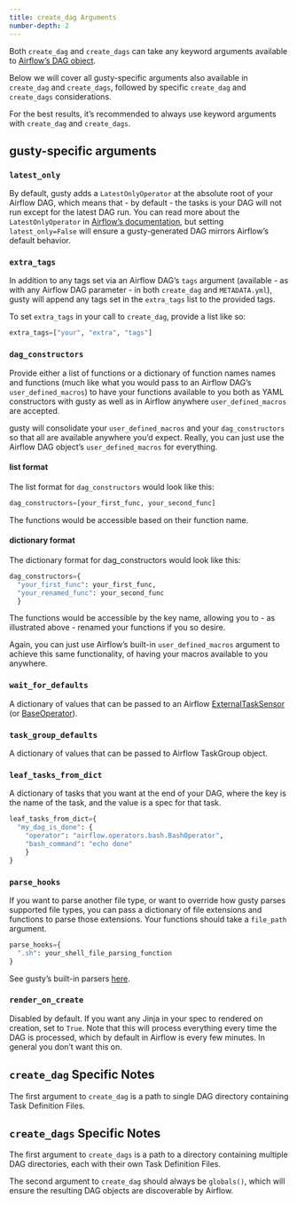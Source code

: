 ```yaml
---
title: create_dag Arguments
number-depth: 2
---
```


Both `create_dag` and `create_dags` can take any keyword arguments available to [Airflow's DAG object](https://airflow.apache.org/docs/apache-airflow/stable/_api/airflow/models/dag/index.html#airflow.models.dag.DAG).

Below we will cover all gusty-specific arguments also available in `create_dag` and `create_dags`, followed by specific `create_dag` and `create_dags` considerations.

For the best results, it's recommended to always use keyword arguments with `create_dag` and `create_dags`.

## gusty-specific arguments

### `latest_only`

By default, gusty adds a `LatestOnlyOperator` at the absolute root of your Airflow DAG, which means that - by default - the tasks is your DAG will not run except for the latest DAG run. You can read more about the `LatestOnlyOperator` in [Airflow's documentation](https://airflow.apache.org/docs/apache-airflow/stable/_api/airflow/operators/latest_only/index.html#airflow.operators.latest_only.LatestOnlyOperator), but setting `latest_only=False` will ensure a gusty-generated DAG mirrors Airflow's default behavior.

### `extra_tags`

In addition to any tags set via an Airflow DAG's `tags` argument (available - as with any Airflow DAG parameter - in both `create_dag` and `METADATA.yml`), gusty will append any tags set in the `extra_tags` list to the provided tags.

To set `extra_tags` in your call to `create_dag`, provide a list like so:

```python
extra_tags=["your", "extra", "tags"]
```

### `dag_constructors`

Provide either a list of functions or a dictionary of function names names and functions (much like what you would pass to an Airflow DAG's `user_defined_macros`) to have your functions available to you both as YAML constructors with gusty as well as in Airflow anywhere `user_defined_macros` are accepted.

gusty will consolidate your `user_defined_macros` and your `dag_constructors` so that all are available anywhere you'd expect. Really, you can just use the Airflow DAG object's `user_defined_macros` for everything.

#### list format

The list format for `dag_constructors` would look like this:

```python
dag_constructors=[your_first_func, your_second_func]
```

The functions would be accessible based on their function name.

#### dictionary format

The dictionary format for dag_constructors would look like this:

```python
dag_constructors={
  "your_first_func": your_first_func,
  "your_renamed_func": your_second_func
  }
```

The functions would be accessible by the key name, allowing you to - as illustrated above - renamed your functions if you so desire.

Again, you can just use Airflow's built-in `user_defined_macros` argument to achieve this same functionality, of having your macros available to you anywhere.

### `wait_for_defaults`

A dictionary of values that can be passed to an Airflow [ExternalTaskSensor](https://airflow.apache.org/docs/apache-airflow/stable/_api/airflow/sensors/external_task/index.html#airflow.sensors.external_task.ExternalTaskSensor) (or [BaseOperator](https://airflow.apache.org/docs/apache-airflow/stable/_api/airflow/models/baseoperator/index.html#airflow.models.baseoperator.BaseOperatorMeta)).

### `task_group_defaults`

A dictionary of values that can be passed to Airflow TaskGroup object.

### `leaf_tasks_from_dict`

A dictionary of tasks that you want at the end of your DAG, where the key is the name of the task, and the value is a spec for that task.

```python
leaf_tasks_from_dict={
  "my_dag_is_done": {
    "operator": "airflow.operators.bash.BashOperator",
    "bash_command": "echo done"
    }
}
```

### `parse_hooks`

If you want to parse another file type, or want to override how gusty parses supported file types, you can pass a dictionary of file extensions and functions to parse those extensions. Your functions should take a `file_path` argument.

```python
parse_hooks={
  ".sh": your_shell_file_parsing_function
}
```

See gusty's built-in parsers [here](https://github.com/chriscardillo/gusty/blob/main/gusty/parsing/parsers.py). 


### `render_on_create`

Disabled by default. If you want any Jinja in your spec to rendered on creation, set to `True`. Note that this will process everything every time the DAG is processed, which by default in Airflow is every few minutes. In general you don't want this on.

## `create_dag` Specific Notes

The first argument to `create_dag` is a path to single DAG directory containing Task Definition Files.

## `create_dags` Specific Notes 

The first argument to `create_dags` is a path to a directory containing multiple DAG directories, each with their own Task Definition Files.

The second argument to `create_dag` should always be `globals()`, which will ensure the resulting DAG objects are discoverable by Airflow.
